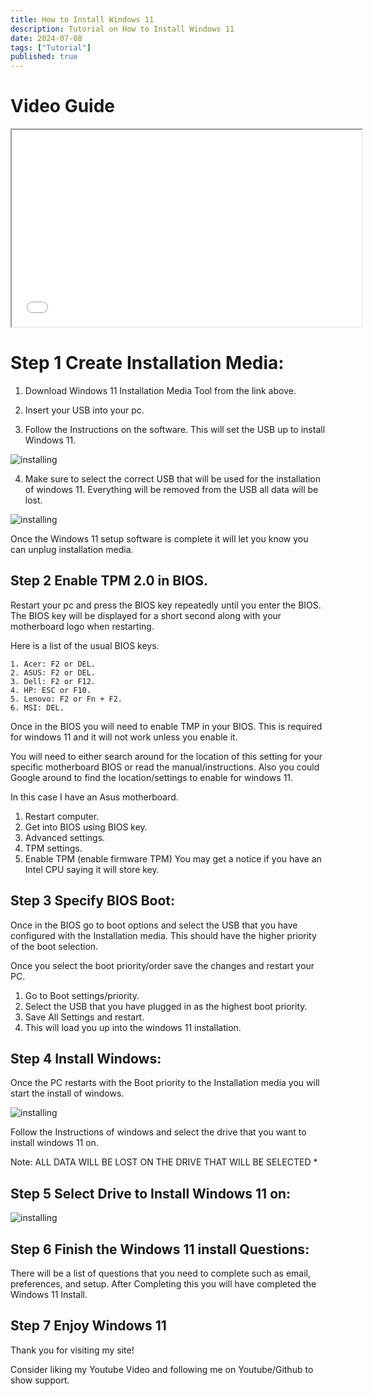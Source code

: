 ```yaml
---
title: How to Install Windows 11
description: Tutorial on How to Install Windows 11
date: 2024-07-08
tags: ["Tutorial"]
published: true
---
```


# Video Guide
  <Callout>
    <div>
      <iframe
        width="560"
        height="315"
        className="aspect-video w-full"
        src={"https://www.youtube.com/embed/RaiKIoEpIUE?si=NXYHWPUrZ1_QopcO&rel=0"}
        title="YouTube Video Player"
        allow="fullscreen;accelerometer; autoplay; clipboard-write; encrypted-media; gyroscope; picture-in-picture"
      ></iframe>
    </div>
  </Callout>



# Step 1 Create Installation Media:

1. Download Windows 11 Installation Media Tool from the link above. 

2. Insert your USB into your pc.

3. Follow the Instructions on the software. This will set the USB up to install Windows 11.

![installing](img/win11.png)

4. Make sure to select the correct USB that will be used for the installation of windows 11. Everything 
will be removed from the USB all data will be lost.

![installing](img/win11-usb.png)

Once the Windows 11 setup software is complete it will let you know you can unplug installation media.


## Step 2 Enable TPM 2.0 in BIOS.

Restart your pc and press the BIOS key repeatedly until you enter the BIOS. The BIOS key will be displayed for 
a short second along with your motherboard logo when restarting.

Here is a list of the usual BIOS keys.

    1. Acer: F2 or DEL.
    2. ASUS: F2 or DEL.
    3. Dell: F2 or F12.
    4. HP: ESC or F10.
    5. Lenovo: F2 or Fn + F2.
    6. MSI: DEL.


Once in the BIOS you will need to enable TMP in your BIOS. This is required for windows 11 and it will not work 
unless you enable it.

You will need to either search around for the location of this setting for your specific motherboard BIOS or read 
the manual/instructions. Also you could Google around to find the location/settings to enable for windows 11. 

In this case I have an Asus motherboard.

1. Restart computer.
2. Get into BIOS using BIOS key.
3. Advanced settings.
4. TPM settings.
5. Enable TPM (enable firmware TPM)
    You may get a notice if you have an Intel CPU saying it will store key.

## Step 3 Specify BIOS Boot:

Once in the BIOS go to boot options and select the USB that you have configured with the Installation media. This should
have the higher priority of the boot selection.

Once you select the boot priority/order save the changes and restart your PC.

1. Go to Boot settings/priority.
2. Select the USB that you have plugged in as the highest boot priority.
3. Save All Settings and restart.
4. This will load you up into the windows 11 installation.

## Step 4 Install Windows:

Once the PC restarts with the Boot priority to the Installation media you will start the install of windows.

![installing](img/win11-install.png)

Follow the Instructions of windows and select the drive that you want to install windows 11 on.

<Callout>
Note: ALL DATA WILL BE LOST ON THE DRIVE THAT WILL BE SELECTED *
</Callout>


## Step 5 Select Drive to Install Windows 11 on:
![installing](img/win11-drive.png)

## Step 6 Finish the Windows 11 install Questions:

There will be a list of questions that you need to complete such as email, preferences, and setup. After
Completing this you will have completed the Windows 11 Install. 

## Step 7 Enjoy Windows 11

Thank you for visiting my site!

Consider liking my Youtube Video and following me on Youtube/Github to show support.

